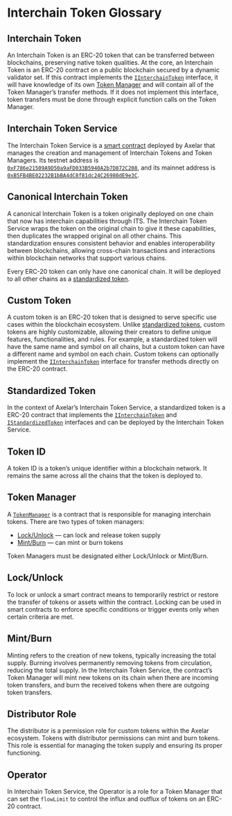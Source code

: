 # Interchain Token Glossary

## Interchain Token

An Interchain Token is an ERC-20 token that can be transferred between blockchains, preserving native token qualities. At the core, an Interchain Token is an ERC-20 contract on a public blockchain secured by a dynamic validator set. If this contract implements the [`IInterchainToken`](https://github.com/axelarnetwork/interchain-token-service/blob/main/contracts/interfaces/IInterchainToken.sol) interface, it will have knowledge of its own [Token Manager](/dev/send-tokens/glossary#token-manager) and will contain all of the Token Manager’s transfer methods. If it does not implement this interface, token transfers must be done through explicit function calls on the Token Manager.

## Interchain Token Service

The Interchain Token Service is a [smart contract](https://github.com/axelarnetwork/interchain-token-service/blob/main/contracts/InterchainTokenService.sol) deployed by Axelar that manages the creation and management of Interchain Tokens and Token Managers. Its testnet address is [`0xF786e21509A9D50a9aFD033B5940A2b7D872C208`](https://goerli.etherscan.io/address/0xF786e21509A9D50a9aFD033B5940A2b7D872C208), and its mainnet address is [`0xB5FB4BE02232B1bBA4dC8f81dc24C26980dE9e3C`](https://etherscan.io/address/0xB5FB4BE02232B1bBA4dC8f81dc24C26980dE9e3C).

## Canonical Interchain Token

A canonical Interchain Token is a token originally deployed on one chain that now has interchain capabilities through ITS. The Interchain Token Service wraps the token on the original chain to give it these capabilities, then duplicates the wrapped original on all other chains. This standardization ensures consistent behavior and enables interoperability between blockchains, allowing cross-chain transactions and interactions within blockchain networks that support various chains.

Every ERC-20 token can only have one canonical chain. It will be deployed to all other chains as a [standardized token](/dev/send-tokens/glossary#standardized-token).

## Custom Token

A custom token is an ERC-20 token that is designed to serve specific use cases within the blockchain ecosystem. Unlike [standardized tokens](/dev/send-tokens/glossary#standardized-token), custom tokens are highly customizable, allowing their creators to define unique features, functionalities, and rules. For example, a standardized token will have the same name and symbol on all chains, but a custom token can have a different name and symbol on each chain. Custom tokens can optionally implement the [`IInterchainToken`](https://github.com/axelarnetwork/interchain-token-service/blob/main/contracts/interfaces/IInterchainToken.sol) interface for transfer methods directly on the ERC-20 contract.

## Standardized Token

In the context of Axelar’s Interchain Token Service, a standardized token is a ERC-20 contract that implements the [`IInterchainToken`](https://github.com/axelarnetwork/interchain-token-service/blob/8d66c0b4d42fa7c3918ee9e2ccb9d80b7a4e3b1b/contracts/interfaces/IInterchainToken.sol) and [`IStandardizedToken`](https://github.com/axelarnetwork/interchain-token-service/blob/8d66c0b4d42fa7c3918ee9e2ccb9d80b7a4e3b1b/contracts/interfaces/IStandardizedToken.sol) interfaces and can be deployed by the Interchain Token Service.

## Token ID

A token ID is a token’s unique identifier within a blockchain network. It remains the same across all the chains that the token is deployed to.

## Token Manager

A [`TokenManager`](https://github.com/axelarnetwork/interchain-token-service/blob/main/contracts/token-manager/TokenManager.sol) is a contract that is responsible for managing interchain tokens. There are two types of token managers:

- [Lock/Unlock](/dev/send-tokens/glossary#lockunlock) — can lock and release token supply
- [Mint/Burn](/dev/send-tokens/glossary#mintburn) — can mint or burn tokens

Token Managers must be designated either Lock/Unlock or Mint/Burn.

## Lock/Unlock

To lock or unlock a smart contract means to temporarily restrict or restore the transfer of tokens or assets within the contract. Locking can be used in smart contracts to enforce specific conditions or trigger events only when certain criteria are met.

## Mint/Burn

Minting refers to the creation of new tokens, typically increasing the total supply. Burning involves permanently removing tokens from circulation, reducing the total supply. In the Interchain Token Service, the contract’s Token Manager will mint new tokens on its chain when there are incoming token transfers, and burn the received tokens when there are outgoing token transfers.

## Distributor Role

The distributor is a permission role for custom tokens within the Axelar ecosystem. Tokens with distributor permissions can mint and burn tokens. This role is essential for managing the token supply and ensuring its proper functioning.

## Operator

In Interchain Token Service, the Operator is a role for a Token Manager that can set the `flowLimit` to control the influx and outflux of tokens on an ERC-20 contract.
